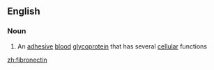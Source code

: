 ==English==

===Noun===
{{wikipedia}}
{{en-noun|-}}

#{{biochemistry}} An [[adhesive]] [[blood]] [[glycoprotein]] that has several [[cellular]] functions

[[zh:fibronectin]]